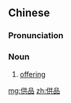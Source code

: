==Chinese==
{{zh-forms}}

===Pronunciation===
{{zh-pron
|m=gòngpǐn
|c=gung3 ban2
|cat=n
}}

===Noun===
{{zh-noun}}

# [[offering]] {{qualifier|thing offered as a religious sacrifice}}

[[mg:供品]]
[[zh:供品]]